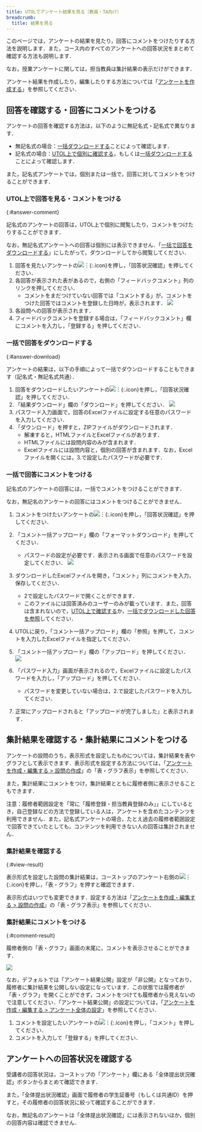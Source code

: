 ```yaml
---
title: UTOLでアンケート結果を見る（教員・TA向け）
breadcrumb:
  title: 結果を見る
---
```


このページでは，アンケートの結果を見たり，回答にコメントをつけたりする方法を説明します．また，コース内のすべてのアンケートへの回答状況をまとめて確認する方法も説明します．

なお，授業アンケートに関しては，担当教員は集計結果の表示だけができます．

アンケート結果を作成したり，編集したりする方法については「[アンケートを作成する](create)」を参照してください．

## 回答を確認する・回答にコメントをつける

アンケートの回答を確認する方法は，以下のように無記名式・記名式で異なります．

- 無記名式の場合：[一括ダウンロードする](#answer-download)ことによって確認します．
- 記名式の場合：[UTOL上で個別に確認する](#answer-comment)，もしくは[一括ダウンロードする](#answer-download)ことによって確認します．

また，記名式アンケートでは，個別または一括で，回答に対してコメントをつけることができます．

### UTOL上で回答を見る・コメントをつける
{:#answer-comment}

記名式のアンケートの回答は，UTOL上で個別に閲覧したり，コメントをつけたりすることができます．

なお，無記名式アンケートへの回答は個別には表示できません．「[一括で回答をダウンロードする](#answer-download)」にしたがって，ダウンロードしてから閲覧してください．

1. 回答を見たいアンケートの![︙](../../_icons/extra_menu.png){:.icon}を押し，「回答状況確認」を押してください．
2. 各回答が表示された表があるので，右側の「フィードバックコメント」列のリンクを押してください．
   - コメントをまだつけていない回答では「コメントする」が，コメントをつけた回答ではコメントを登録した日時が，表示されます．
   ![](./view-answer.png)
3. 各設問への回答が表示されます．
4. フィードバックコメントを登録する場合は，「フィードバックコメント」欄にコメントを入力し，「登録する」を押してください．

### 一括で回答をダウンロードする
{:#answer-download}

アンケートの結果は，以下の手順によって一括でダウンロードすることもできます（記名式・無記名式共通）．

1. 回答をダウンロードしたいアンケートの![︙](../../_icons/extra_menu.png){:.icon}を押し，「回答状況確認」を押してください．
2. 「結果ダウンロード」欄の「ダウンロード」を押してください．
   ![](./download-result.png)
3. パスワード入力画面で，回答のExcelファイルに設定する任意のパスワードを入力してください．
4. 「ダウンロード」を押すと，ZIPファイルがダウンロードされます．
   - 解凍すると，HTMLファイルとExcelファイルがあります．
   - HTMLファイルには設問内容のみが含まれます．
   - Excelファイルには設問内容と，個別の回答が含まれます．なお，Excelファイルを開くには，3.で設定したパスワードが必要です．

### 一括で回答にコメントをつける

記名式のアンケートの回答には，一括でコメントをつけることができます．

なお，無記名のアンケートの回答にはコメントをつけることができません．

1.  コメントをつけたいアンケートの![︙](../../_icons/extra_menu.png){:.icon}を押し，「回答状況確認」を押してください．
2.  「コメント一括アップロード」欄の「フォーマットダウンロード」を押してください．
    - パスワードの設定が必要です．表示される画面で任意のパスワードを設定してください．
   ![](./download-format.png)

3.  ダウンロードしたExcelファイルを開き，「コメント」列にコメントを入力，保存してください．
    -   2で設定したパスワードで開くことができます．
    -   このファイルには回答済みのユーザーのみが載っています．また，回答は含まれないので，[UTOL上で確認する](#answer-comment)か，[一括でダウンロードした回答を参照](#answer-download)してください．

4.  UTOLに戻り，「コメント一括アップロード」欄の「参照」を押して，コメントを入力したExcelファイルを指定してください．

5.  「コメント一括アップロード」欄の「アップロード」を押してください．
   ![](./upload-comment.png)

6.  「パスワード入力」画面が表示されるので，Excelファイルに設定したパスワードを入力し，「アップロード」を押してください．
    -   パスワードを変更していない場合は，2.で設定したパスワードを入力してください．

7.  正常にアップロードされると「アップロードが完了しました」と表示されます．

## 集計結果を確認する・集計結果にコメントをつける

アンケートの設問のうち，表示形式を設定したものについては，集計結果を表やグラフとして表示できます．表示形式を設定する方法については，「[アンケートを作成・編集する > 設問の作成](create#question_settings)」の「表・グラフ表示」を参照してください．

また，集計結果にコメントをつけ，集計結果とともに履修者側に表示させることもできます．

注意：履修者範囲設定を「常に「履修登録・担当教員登録のみ」」にしているとき，自己登録などの方法で登録している人は，アンケートを含めたコンテンツを利用できません．また，記名式アンケートの場合，たとえ過去の履修者範囲設定で回答できていたとしても，コンテンツを利用できない人の回答は集計されません．

### 集計結果を確認する
{:#view-result}

表示形式を設定した設問の集計結果は，コーストップのアンケート右側の![︙](../../_icons/extra_menu.png){:.icon}を押し，「表・グラフ」を押すと確認できます．

表示形式はいつでも変更できます．設定する方法は「[アンケートを作成・編集する > 設問の作成](create#question_settings)」の「表・グラフ表示」を参照してください．

### 集計結果にコメントをつける
{:#comment-result}

履修者側の「表・グラフ」画面の末尾に，コメントを表示させることができます．

![](./result-comment.png)

なお，デフォルトでは「アンケート結果公開」設定が「非公開」となっており，履修者に集計結果を公開しない設定になっています．この状態では履修者が「表・グラフ」を開くことができず，コメントをつけても履修者から見えないので注意してください．「アンケート結果公開」の設定については，「[アンケートを作成・編集する > アンケート全体の設定](create#general_settings)」を参照してください．

1. コメントを設定したいアンケートの![︙](../../_icons/extra_menu.png){:.icon}を押し，「コメント」を押してください．
2. コメントを入力して「登録する」を押してください．

## アンケートへの回答状況を確認する

受講者の回答状況は，コーストップの「アンケート」欄にある「全体提出状況確認」ボタンからまとめて確認できます．

また，「全体提出状況確認」画面で履修者の学生証番号（もしくは共通ID）を押すと，その履修者の回答状況に絞って確認することができます．

なお，無記名のアンケートは「全体提出状況確認」には表示されないほか，個別の回答内容は確認できません．
